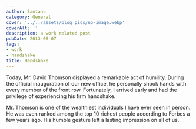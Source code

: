 ```yaml
---
author: Santanu
category: General
cover: '../../assets/blog_pics/no-image.webp'
coverAlt: ''
description: a work related post
pubDate: 2013-06-07
tags:
- work
- handshake
title: Handshake
---
```


Today, Mr. David Thomson displayed a remarkable act of humility. During the official inauguration of our new office, he personally shook hands with every member of the front row. Fortunately, I arrived early and had the privilege of experiencing his firm handshake.

Mr. Thomson is one of the wealthiest individuals I have ever seen in person. He was even ranked among the top 10 richest people according to Forbes a few years ago. His humble gesture left a lasting impression on all of us.